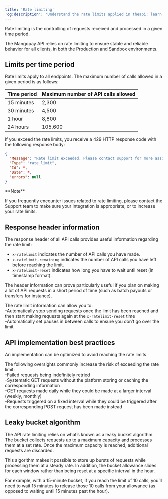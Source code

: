 ```yaml
---
title: 'Rate limiting'
'og:description': 'Understand the rate limits applied in theapi: learn about the response headers that can help you manage rate limiting, plus best practices for your integration.'
---
```


Rate limiting is the controlling of requests received and processed in a given time period.   

The Mangopay API relies on rate limiting to ensure stable and reliable behavior for all clients, in both the Production and Sandbox environments.  

## Limits per time period  

Rate limits apply to all endpoints. The maximum number of calls allowed in a given period is as follows:

<table  class="html-table">
  <thead>
        <tr>
            <th class="header">Time period</th>
            <th class="header">Maximum number of API calls allowed</th>
        </tr>
    </thead>
    <tbody>
        <tr>
            <td class="content">15 minutes</td>
            <td class="content">2,300</td>
        </tr>
        <tr>
            <td class="content">30 minutes</td>
            <td class="content">4,500</td>
        </tr>
        <tr>
            <td class="content">1 hour</td>
            <td class="content">8,800</td>
        </tr>
        <tr>
            <td class="content">24 hours</td>
            <td class="content">105,600</td>
        </tr>
    </tbody>
</table>

If you exceed the rate limits, you receive a 429 HTTP response code with the following response body:  
```json Rate limit reached – Response example
{
  "Message": "Rate limit exceeded. Please contact support for more assistance",
  "Type": "rate_limit",
  "Id": *,
  "Date": *,
  "errors": null
}
```  

<Note>  
**Note** 
  
If you frequently encounter issues related to rate limiting, please contact the Support team to make sure your integration is appropriate, or to increase your rate limits.  
</Note>  

## Response header information  

The response header of all API calls provides useful information regarding the rate limit:

- `x-ratelimit` indicates the number of API calls you have made.
- `x-ratelimit-remaining` indicates the number of API calls you have left before reaching the limit.
- `x-ratelimit-reset` indicates how long you have to wait until reset (in timestamp format).

The header information can prove particularly useful if you plan on making a lot of API requests in a short period of time (such as batch payouts or transfers for instance).   

The rate limit information can allow you to:  
-Automatically stop sending requests once the limit has been reached and then start making requests again at the `x-ratelimit-reset` time  
-Automatically set pauses in between calls to ensure you don’t go over the limit  

## API implementation best practices  

An implementation can be optimized to avoid reaching the rate limits.  

The following oversights commonly increase the risk of exceeding the rate limit:  
-Failed requests being indefinitely retried  
-Systematic GET requests without the platform storing or caching the corresponding information  
-GET requests made daily while they could be made at a larger interval (weekly, monthly)  
-Requests triggered on a fixed interval while they could be triggered after the corresponding POST request has been made instead  

## Leaky bucket algorithm  

The API rate limiting relies on what’s known as a leaky bucket algorithm. The bucket collects requests up to a maximum capacity and processes them at a set rate. Once the maximum capacity is reached, additional requests are discarded.  

This algorithm makes it possible to store up bursts of requests while processing them at a steady rate. In addition, the bucket allowance slides for each window rather than being reset at a specific interval in the hour.  

For example, with a 15-minute bucket, if you reach the limit of 10 calls, you’ll need to wait 15 minutes to release those 10 calls from your allowance (as opposed to waiting until 15 minutes past the hour).